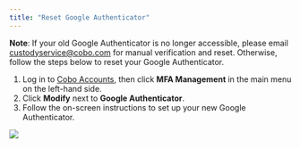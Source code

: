 ```yaml
---
title: "Reset Google Authenticator"
---
```


**Note**: If your old Google Authenticator is no longer accessible, please email [custodyservice@cobo.com](mailto:custodyservice@cobo.com) for manual verification and reset. Otherwise, follow the steps below to reset your Google Authenticator.

1. Log in to [Cobo Accounts](https://accounts.cobo.com/), then click **MFA Management** in the main menu on the left-hand side.
2. Click **Modify** next to **Google Authenticator**.
3. Follow the on-screen instructions to set up your new Google Authenticator.

<img src="/cn/images/cobo-accounts/_xhiQMOa7LNMh0f9QR3LCIVTSncU4VZIUcCZj5aCUP7mxmw2RaMN9mmwDwdp8mTyzWH063WyZPEcGKJEX_1sAUxBz6aMm5CVGUigupUkl3QYa0ci30dQ_C3RGL0KdVFpg7cobueWhNoxsdGdC-s23Mw.png" className="screenshot_full_screen"/>
